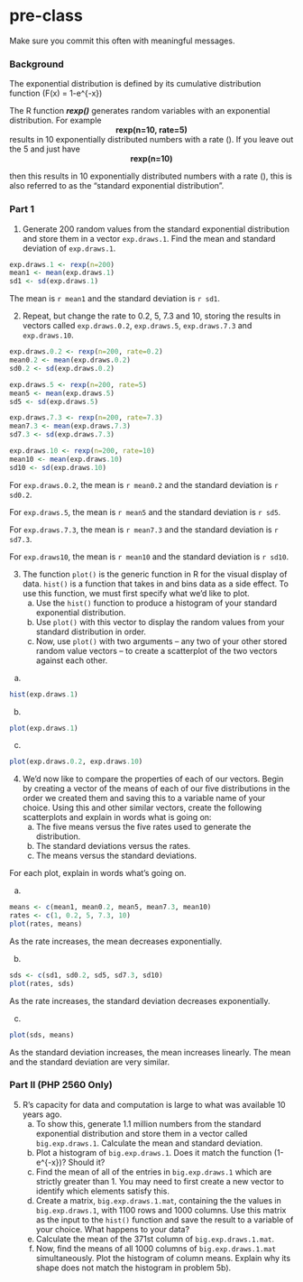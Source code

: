 # pre-class


Make sure you commit this often with meaningful messages. 

### Background

The exponential distribution is defined by its cumulative distribution function
\(F(x) = 1-e^{-\lambda x}\)

The R function ***rexp()*** generates random variables with an exponential distribution. For example 
<center><strong>rexp(n=10, rate=5)</strong> </center>

results in 10 exponentially distributed numbers with a rate \(\lambda=5\). If you leave out the 5 and just have
<center><strong>rexp(n=10) </strong></center>
then this results in 10 exponentially distributed numbers with a rate \(\lambda=1\), this is also referred to as the "standard exponential distribution". 

### Part 1


1. Generate 200 random values from the standard exponential distribution and store them in a vector `exp.draws.1`.  Find the mean and standard deviation of `exp.draws.1`.

```r
exp.draws.1 <- rexp(n=200)
mean1 <- mean(exp.draws.1)
sd1 <- sd(exp.draws.1)
```
The mean is `r mean1` and the standard deviation is `r sd1`.

2. Repeat, but change the rate to 0.2, 5, 7.3 and 10, storing the results in vectors called  `exp.draws.0.2`,  `exp.draws.5`,  `exp.draws.7.3` and  `exp.draws.10`. 

```r
exp.draws.0.2 <- rexp(n=200, rate=0.2)
mean0.2 <- mean(exp.draws.0.2)
sd0.2 <- sd(exp.draws.0.2)

exp.draws.5 <- rexp(n=200, rate=5)
mean5 <- mean(exp.draws.5)
sd5 <- sd(exp.draws.5)

exp.draws.7.3 <- rexp(n=200, rate=7.3)
mean7.3 <- mean(exp.draws.7.3)
sd7.3 <- sd(exp.draws.7.3)

exp.draws.10 <- rexp(n=200, rate=10)
mean10 <- mean(exp.draws.10)
sd10 <- sd(exp.draws.10)
```
For `exp.draws.0.2`, the mean is `r mean0.2` and the standard deviation is `r sd0.2`.

For `exp.draws.5`, the mean is `r mean5` and the standard deviation is `r sd5`.

For `exp.draws.7.3`, the mean is `r mean7.3` and the standard deviation is `r sd7.3`.

For `exp.draws10`, the mean is `r mean10` and the standard deviation is `r sd10`.

3. The function `plot()` is the generic function in R for the visual display of data. `hist()` is a function that takes in and bins data as a side effect. To use this function, we must first specify what we'd like to plot.
    a. Use the `hist()` function to produce a histogram of your standard exponential distribution. 
    b. Use `plot()` with this vector to display the random values from your standard distribution in order.
    c. Now, use `plot()` with two arguments -- any two of your other stored random value vectors -- to create a scatterplot of the two vectors against each other.
    
a. 
```r
hist(exp.draws.1)
```


b. 
```r
plot(exp.draws.1)
```
c.
```r
plot(exp.draws.0.2, exp.draws.10)
```

4. We'd now like to compare the properties of each of our vectors. Begin by creating a vector of the means of each of our five distributions in the order we created them and saving this to a variable name of your choice. Using this and other similar vectors, create the following scatterplots and explain in words what is going on:
    a. The five means versus the five rates used to generate the distribution.
    b. The standard deviations versus the rates.
    c. The means versus the standard deviations.

For each plot, explain in words what's going on.

a.
```r
means <- c(mean1, mean0.2, mean5, mean7.3, mean10)
rates <- c(1, 0.2, 5, 7.3, 10)
plot(rates, means)
```
As the rate increases, the mean decreases exponentially.

b. 
```r
sds <- c(sd1, sd0.2, sd5, sd7.3, sd10)
plot(rates, sds)
```
As the rate increases, the standard deviation decreases exponentially.

c.
```r
plot(sds, means)
```
As the standard deviation increases, the mean increases linearly. The mean and the standard deviation are very similar.

### Part II (PHP 2560 Only)


5. R's capacity for data and computation is large to what was available 10 years ago. 
    a. To show this, generate 1.1 million numbers from the standard exponential distribution and store them in a vector called `big.exp.draws.1`. Calculate the mean and standard deviation.
    b. Plot a histogram of `big.exp.draws.1`.  Does it match the function \(1-e^{-x}\)?  Should it? 
    c. Find the mean of all of the entries in `big.exp.draws.1` which are strictly greater than 1. You may need to first create a new vector to identify which elements satisfy this.
    d. Create a matrix, `big.exp.draws.1.mat`, containing the the values in 
`big.exp.draws.1`, with 1100 rows and 1000 columns. Use this matrix as the input to the `hist()` function and save the result to a variable of your choice. What happens to your data?
    e. Calculate the mean of the 371st column of `big.exp.draws.1.mat`.
    f. Now, find the means of all 1000 columns of `big.exp.draws.1.mat` simultaneously. Plot the histogram of column means.  Explain why its shape does not match the histogram in problem 5b).
   
